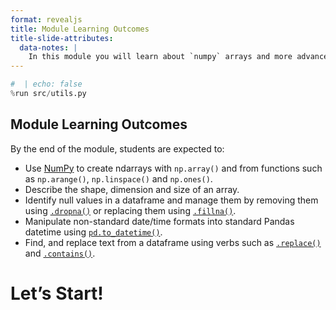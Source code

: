 ```yaml
---
format: revealjs
title: Module Learning Outcomes
title-slide-attributes:
  data-notes: |
    In this module you will learn about `numpy` arrays and more advanced wrangling techniques such as handling columns with dates and strings.
---
```


```python
#  | echo: false
%run src/utils.py
```

## Module Learning Outcomes

By the end of the module, students are expected to:

- Use [NumPy](https://numpy.org/) to create ndarrays with `np.array()` and from functions such as `np.arange()`, `np.linspace()` and `np.ones()`.
- Describe the shape, dimension and size of an array.
- Identify null values in a dataframe and manage them by removing them using [`.dropna()`](https://pandas.pydata.org/pandas-docs/stable/reference/api/pandas.DataFrame.dropna.html) or replacing them using [`.fillna()`](https://pandas.pydata.org/pandas-docs/stable/reference/api/pandas.DataFrame.fillna.html).
- Manipulate non-standard date/time formats into standard Pandas datetime using [`pd.to_datetime()`](https://pandas.pydata.org/pandas-docs/stable/reference/api/pandas.to_datetime.html).
- Find, and replace text from a dataframe using verbs such as [`.replace()`](https://pandas.pydata.org/pandas-docs/stable/reference/api/pandas.DataFrame.replace.html) and [`.contains()`](https://pandas.pydata.org/pandas-docs/stable/reference/api/pandas.Series.str.contains.html).  



# Let's Start!